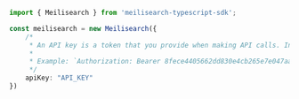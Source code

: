 ```typescript index.ts
import { Meilisearch } from 'meilisearch-typescript-sdk';

const meilisearch = new Meilisearch({
    /*
     * An API key is a token that you provide when making API calls. Include the token in a header parameter called `Authorization`.
     * 
     * Example: `Authorization: Bearer 8fece4405662dd830e4cb265e7e047aab2e79672a760a12712d2a263c9003509`
     */
    apiKey: "API_KEY"
})
```